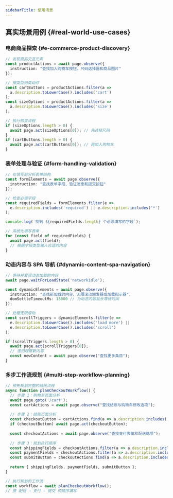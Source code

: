 ```yaml
---
sidebarTitle: 使用场景
---
```


## 真实场景用例 {#real-world-use-cases}

### 电商商品探索 {#e-commerce-product-discovery}

```typescript
// 发现商品交互元素
const productActions = await page.observe({
  instruction: "查找加入购物车按钮、尺码选择器和商品图片"
});

// 按类型归类动作
const cartButtons = productActions.filter(a => 
  a.description.toLowerCase().includes('cart')
);
const sizeOptions = productActions.filter(a => 
  a.description.toLowerCase().includes('size')
);

// 执行购买流程
if (sizeOptions.length > 0) {
  await page.act(sizeOptions[0]); // 先选择尺码
}
if (cartButtons.length > 0) {
  await page.act(cartButtons[0]); // 再加入购物车
}
```

### 表单处理与验证 {#form-handling-validation}

```typescript
// 在填写前分析表单结构
const formElements = await page.observe({
  instruction: "查找表单字段、验证消息和提交按钮"
});

// 检查必填字段
const requiredFields = formElements.filter(e => 
  e.description.includes('required') || e.description.includes('*')
);

console.log(`找到 ${requiredFields.length} 个必须填写的字段`);

// 系统化填写表单
for (const field of requiredFields) {
  await page.act(field);
  // 根据字段类型输入合适的内容
}
```

### 动态内容与 SPA 导航 {#dynamic-content-spa-navigation}

```typescript
// 等待并发现动态加载的内容
await page.waitForLoadState('networkidle');

const dynamicElements = await page.observe({
  instruction: "查找新加载的内容、无限滚动触发器或加载指示器",
  domSettleTimeoutMs: 15000 // 为动态内容延长等待时间
});

// 处理无限滚动
const scrollTriggers = dynamicElements.filter(e => 
  e.description.toLowerCase().includes('load more') ||
  e.description.toLowerCase().includes('scroll')
);

if (scrollTriggers.length > 0) {
  await page.act(scrollTriggers[0]);
  // 递归观察新内容
  const newContent = await page.observe("查找更多条目");
}
```

### 多步工作流规划 {#multi-step-workflow-planning}

```typescript
// 预先规划完整的结账流程
async function planCheckoutWorkflow() {
  // 步骤 1：购物车页面分析
  await page.goto('/cart');
  const cartActions = await page.observe("查找结账与购物车修改选项");
  
  // 步骤 2：结账页面分析  
  const checkoutButton = cartActions.find(a => a.description.includes('checkout'));
  if (checkoutButton) await page.act(checkoutButton);
  
  const checkoutActions = await page.observe("查找支付表单和配送选项");
  
  // 步骤 3：规划执行顺序
  const shippingFields = checkoutActions.filter(a => a.description.includes('shipping'));
  const paymentFields = checkoutActions.filter(a => a.description.includes('payment'));
  const submitButton = checkoutActions.find(a => a.description.includes('complete order'));
  
  return { shippingFields, paymentFields, submitButton };
}

// 执行规划的工作流
const workflow = await planCheckoutWorkflow();
// 按 配送 → 支付 → 提交 的顺序填写
```
